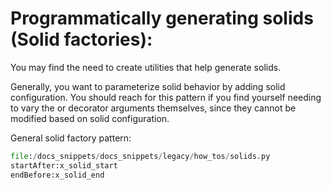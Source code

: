 
<DynamicMetaTags
  title="Solid Factories | Dagster"
  description="Dagster provides a way to programmatically generate solids."
/>

# Programmatically generating solids (Solid factories):

You may find the need to create utilities that help generate solids.

Generally, you want to parameterize solid behavior by adding solid
configuration. You should reach for this pattern if you find yourself
needing to vary the <PyObject module="dagster" object="SolidDefinition" /> or <PyObject module="dagster" object="solid" displayText="@solid" /> decorator
arguments themselves, since they cannot be modified based on solid configuration.

General solid factory pattern:

```python literalinclude caption=solids.py
file:/docs_snippets/docs_snippets/legacy/how_tos/solids.py
startAfter:x_solid_start
endBefore:x_solid_end
```

